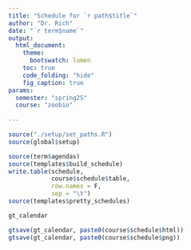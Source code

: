 ```yaml
---
title: "Schedule for `r path$title`"
author: "Dr. Rich"
date: "`r term$name`"
output:
  html_document:
    theme:
      bootswatch: lumen
    toc: true
    code_folding: "hide"
    fig_caption: true
params:
  semester: "spring25"
  course: "zoobio"
                     
---
```



```r
source("./setup/set_paths.R")
source(global$setup)
```


```r
source(term$agendas)
source(templates$build_schedule)
write.table(schedule, 
            course$schedule$table, 
            row.names = F, 
            sep = "\t")
source(templates$pretty_schedules)
```

```r
gt_calendar 

gtsave(gt_calendar, paste0(course$schedule$html))
gtsave(gt_calendar, paste0(course$schedule$png))

```



